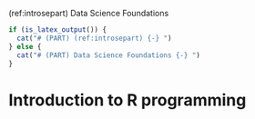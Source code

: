 (ref:introsepart) Data Science Foundations

```r
if (is_latex_output()) {
  cat("# (PART) (ref:introsepart) {-} ")
} else {
  cat("# (PART) Data Science Foundations {-} ")
}
```

# Introduction to R programming {#introR}
